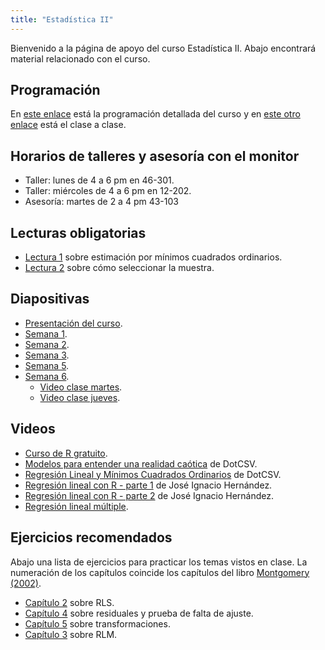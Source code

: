 ```yaml
---
title: "Estadística II"
---
```


Bienvenido a la página de apoyo del curso Estadística II. Abajo encontrará material relacionado con el curso.

## Programación

En [este enlace](my_docs/docs_cur_est2/Programa_3006915_2024_01.pdf) está la programación detallada del curso y en [este otro enlace](https://drive.google.com/file/d/1O0PGYWhO5oV-4CsQQY67JkmvojPeBtym/view?usp=sharing) está el clase a clase.

## Horarios de talleres y asesoría con el monitor

- Taller: lunes de 4 a 6 pm en 46-301.
- Taller: miércoles de 4 a 6 pm en 12-202.
- Asesoría: martes de 2 a 4 pm 43-103

## Lecturas obligatorias

- [Lectura 1](my_docs/docs_cur_est2/Lectura_RLS.pdf) sobre estimación por mínimos cuadrados ordinarios.
- [Lectura 2](my_docs/docs_cur_est2/Lectura_muestreo.pdf) sobre cómo seleccionar la muestra.

## Diapositivas

- [Presentación del curso](my_docs/docs_cur_est2/Presentacion_curso.pdf).
- [Semana 1](my_docs/docs_cur_est2/Semana01.html).
- [Semana 2](my_docs/docs_cur_est2/Semana02.html).
- [Semana 3](my_docs/docs_cur_est2/Semana03.html).
- [Semana 5](my_docs/docs_cur_est2/Semana05.html).
- [Semana 6](my_docs/docs_cur_est2/Semana06.html).
  - [Video clase martes](https://youtu.be/6TYkTRhCnpU?si=2zW97q87ikeyco0Q).
  - [Video clase jueves](https://drive.google.com/file/d/1-5q6pZHg0FLF0MHmiTtzXHv_czBhSEeL/view?usp=sharing).

## Videos

- [Curso de R gratuito](https://youtu.be/QflFnrPVEwc?si=zEzOInrVt2Kqu61v).
- [Modelos para entender una realidad caótica](https://youtu.be/Sb8XVheowVQ?si=MvekYEI7GJzExhD3) de DotCSV.
- [Regresión Lineal y Mínimos Cuadrados Ordinarios](https://youtu.be/k964_uNn3l0?si=EEzUGJTM4bTND4S3) de DotCSV.
- [Regresión lineal con R - parte 1](https://youtu.be/6pcsalqPQsQ?si=T8bixKPQI8WSQDyv&t=368) de José Ignacio Hernández.
- [Regresión lineal con R - parte 2](https://youtu.be/_hOTTm9taEM?si=y6xzdu0wIuNjYrxt) de José Ignacio Hernández.
- [Regresión lineal múltiple](https://youtube.com/playlist?list=PL2YDFFqqa6jdBIs_zAM_xp5grdQE3pLnz&si=ATuOFJJr5gpP_kI7).

## Ejercicios recomendados

Abajo una lista de ejercicios para practicar los temas vistos en clase. La numeración de los capítulos coincide los capítulos del libro [Montgomery (2002)](https://www.amazon.com/-/es/Elizabeth-Geoffrey-Vining-Douglas-Montgomery/dp/9702403278).

- [Capítulo 2](my_docs/docs_cur_est2/Ejer_cap2.html) sobre RLS.
- [Capítulo 4](my_docs/docs_cur_est2/Ejer_cap4.html) sobre residuales y prueba de falta de ajuste.
- [Capítulo 5](my_docs/docs_cur_est2/Ejer_cap5.html) sobre transformaciones.
- [Capítulo 3](my_docs/docs_cur_est2/Ejer_cap3.html) sobre RLM.


